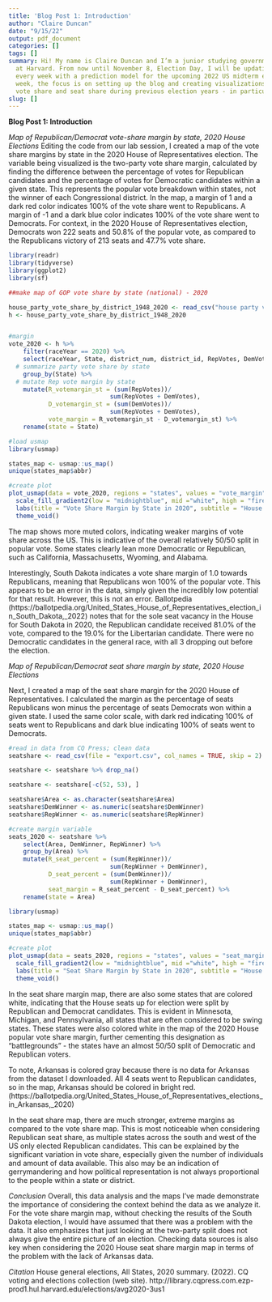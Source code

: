 ```yaml
---
title: 'Blog Post 1: Introduction'
author: "Claire Duncan"
date: "9/15/22"
output: pdf_document
categories: []
tags: []
summary: Hi! My name is Claire Duncan and I’m a junior studying government and psychology
  at Harvard. From now until November 8, Election Day, I will be updating this blog
  every week with a prediction model for the upcoming 2022 US midterm elections. This
  week, the focus is on setting up the blog and creating visualizations of Democratic/Republican
  vote share and seat share during previous election years - in particular, the 2020 House of Representatives general election.
slug: []
---
```


**Blog Post 1: Introduction**

*Map of Republican/Democrat vote-share margin by state, 2020 House Elections*
Editing the code from our lab session, I created a map of the vote share margins by state in the 2020 House of Representatives election. The variable being visualized is the two-party vote share margin, calculated by finding the difference between the percentage of votes for Republican candidates and the percentage of votes for Democratic candidates within a given state. This represents the popular vote breakdown within states, not the winner of each Congressional district. In the map, a margin of 1 and a dark red color indicates 100% of the vote share went to Republicans. A margin of -1 and a dark blue color indicates 100% of the vote share went to Democrats. For context, in the 2020 House of Representatives election, Democrats won 222 seats and 50.8% of the popular vote, as compared to the Republicans victory of 213 seats and 47.7% vote share. 

```r
library(readr)
library(tidyverse)
library(ggplot2)
library(sf)

##make map of GOP vote share by state (national) - 2020

house_party_vote_share_by_district_1948_2020 <- read_csv("house party vote share by district 1948-2020.csv")
h <- house_party_vote_share_by_district_1948_2020


#margin
vote_2020 <- h %>%
    filter(raceYear == 2020) %>%
    select(raceYear, State, district_num, district_id, RepVotes, DemVotes) %>%
  # summarize party vote share by state
    group_by(State) %>%
  # mutate Rep vote margin by state
    mutate(R_votemargin_st = (sum(RepVotes))/
                            sum(RepVotes + DemVotes),
           D_votemargin_st = (sum(DemVotes))/
                            sum(RepVotes + DemVotes),
           vote_margin = R_votemargin_st - D_votemargin_st) %>%
    rename(state = State)

#load usmap
library(usmap)

states_map <- usmap::us_map()
unique(states_map$abbr)

#create plot
plot_usmap(data = vote_2020, regions = "states", values = "vote_margin", labels = TRUE) + 
  scale_fill_gradient2(low = "midnightblue", mid ="white", high = "firebrick", name = "Vote Share Margin", limits = c(-1,1)) +
  labs(title = "Vote Share Margin by State in 2020", subtitle = "House of Representatives General Elections") +
  theme_void()

```
The map shows more muted colors, indicating weaker margins of vote share across the US. This is indicative of the overall relatively 50/50 split in popular vote. Some states clearly lean more Democratic or Republican, such as California, Massachusetts, Wyoming, and Alabama.

Interestingly, South Dakota indicates a vote share margin of 1.0 towards Republicans, meaning that Republicans won 100% of the popular vote. This appears to be an error in the data, simply given the incredibly low potential for that result. However, this is not an error. Ballotpedia (https://ballotpedia.org/United_States_House_of_Representatives_election_in_South_Dakota,_2022) notes that for the sole seat vacancy in the House for South Dakota in 2020, the Republican candidate received 81.0% of the vote, compared to the 19.0% for the Libertarian candidate. There were no Democratic candidates in the general race, with all 3 dropping out before the election.


*Map of Republican/Democrat seat share margin by state, 2020 House Elections*

Next, I created a map of the seat share margin for the 2020 House of Representatives. I calculated the margin as the percentage of seats Republicans won minus the percentage of seats Democrats won within a given state. I used the same color scale, with dark red indicating 100% of seats went to Republicans and dark blue indicating 100% of seats went to Democrats.

```r
#read in data from CQ Press; clean data
seatshare <- read_csv(file = "export.csv", col_names = TRUE, skip = 2)

seatshare <- seatshare %>% drop_na()

seatshare <- seatshare[-c(52, 53), ]

seatshare$Area <- as.character(seatshare$Area)
seatshare$DemWinner <- as.numeric(seatshare$DemWinner)
seatshare$RepWinner <- as.numeric(seatshare$RepWinner)

#create margin variable
seats_2020 <- seatshare %>%
    select(Area, DemWinner, RepWinner) %>%
    group_by(Area) %>%
    mutate(R_seat_percent = (sum(RepWinner))/
                            sum(RepWinner + DemWinner),
           D_seat_percent = (sum(DemWinner))/
                            sum(RepWinner + DemWinner),
           seat_margin = R_seat_percent - D_seat_percent) %>%
    rename(state = Area)

library(usmap)

states_map <- usmap::us_map()
unique(states_map$abbr)

#create plot
plot_usmap(data = seats_2020, regions = "states", values = "seat_margin", labels = TRUE) + 
  scale_fill_gradient2(low = "midnightblue", mid ="white", high = "firebrick", name = "Seat Share Margin", limits = c(-1,1)) +
  labs(title = "Seat Share Margin by State in 2020", subtitle = "House of Representatives General Elections") +
  theme_void()

```
In the seat share margin map, there are also some states that are colored white, indicating that the House seats up for election were split by Republican and Democrat candidates. This is evident in Minnesota, Michigan, and Pennsylvania, all states that are often considered to be swing states. These states were also colored white in the map of the 2020 House popular vote share margin, further cementing this designation as “battlegrounds” - the states have an almost 50/50 split of Democratic and Republican voters.

To note, Arkansas is colored gray because there is no data for Arkansas from the dataset I downloaded. All 4 seats went to Republican candidates, so in the map, Arkansas should be colored in bright red. (https://ballotpedia.org/United_States_House_of_Representatives_elections_in_Arkansas,_2020)

In the seat share map, there are much stronger, extreme margins as compared to the vote share map. This is most noticeable when considering Republican seat share, as multiple states across the south and west of the US only elected Republican candidates. This can be explained by the significant variation in vote share, especially given the number of individuals and amount of data available. This also may be an indication of gerrymandering and how political representation is not always proportional to the people within a state or district.


*Conclusion*
Overall, this data analysis and the maps I’ve made demonstrate the importance of considering the context behind the data as we analyze it. For the vote share margin map, without checking the results of the South Dakota election, I would have assumed that there was a problem with the data. It also emphasizes that just looking at the two-party split does not always give the entire picture of an election. Checking data sources is also key when considering the 2020 House seat share margin map in terms of the problem with the lack of Arkansas data.


*Citation*
House general elections, All States, 2020 summary. (2022). CQ voting and elections collection (web site). http://library.cqpress.com.ezp-prod1.hul.harvard.edu/elections/avg2020-3us1


